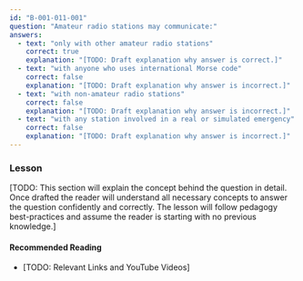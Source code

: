 ```yaml
---
id: "B-001-011-001"
question: "Amateur radio stations may communicate:"
answers:
  - text: "only with other amateur radio stations"
    correct: true
    explanation: "[TODO: Draft explanation why answer is correct.]"
  - text: "with anyone who uses international Morse code"
    correct: false
    explanation: "[TODO: Draft explanation why answer is incorrect.]"
  - text: "with non-amateur radio stations"
    correct: false
    explanation: "[TODO: Draft explanation why answer is incorrect.]"
  - text: "with any station involved in a real or simulated emergency"
    correct: false
    explanation: "[TODO: Draft explanation why answer is incorrect.]"
---
```


### Lesson

[TODO: This section will explain the concept behind the question in detail. Once drafted the reader will understand all necessary concepts to answer the question confidently and correctly. The lesson will follow pedagogy best-practices and assume the reader is starting with no previous knowledge.]

#### Recommended Reading

- [TODO: Relevant Links and YouTube Videos]

